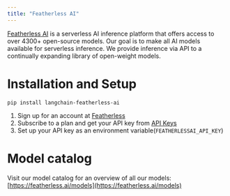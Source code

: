 ```yaml
---
title: "Featherless AI"
---
```


[Featherless AI](https://featherless.ai/) is a serverless AI inference platform that offers access to over 4300+ open-source models. Our goal is to make all AI models available for serverless inference. We provide inference via API to a continually expanding library of open-weight models.

# Installation and Setup

`pip install langchain-featherless-ai`

1. Sign up for an account at [Featherless](https://featherless.ai/register)
2. Subscribe to a plan and get your API key from [API Keys](https://featherless.ai/account/api-keys)
3. Set up your API key as an environment variable(`FEATHERLESSAI_API_KEY`)

# Model catalog

Visit our model catalog for an overview of all our models: [https://featherless.ai/models](https://featherless.ai/models)
